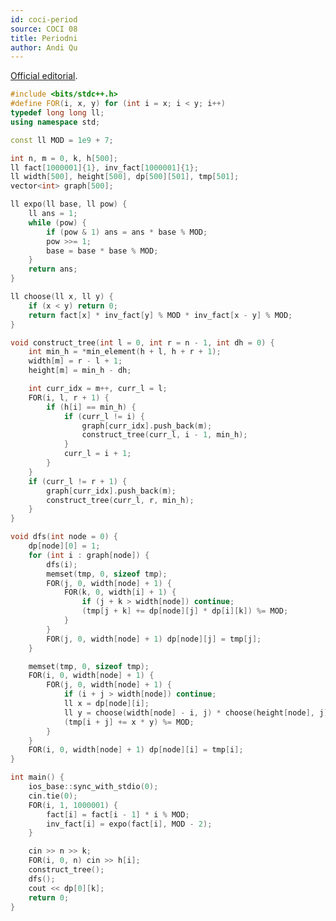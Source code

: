 ```yaml
---
id: coci-period
source: COCI 08
title: Periodni
author: Andi Qu
---
```


[Official editorial](https://github.com/mostafa-saad/MyCompetitiveProgramming/blob/master/Olympiad/COCI/official/2009/contest4_solutions/solutions.pdf).

```cpp
#include <bits/stdc++.h>
#define FOR(i, x, y) for (int i = x; i < y; i++)
typedef long long ll;
using namespace std;

const ll MOD = 1e9 + 7;

int n, m = 0, k, h[500];
ll fact[1000001]{1}, inv_fact[1000001]{1};
ll width[500], height[500], dp[500][501], tmp[501];
vector<int> graph[500];

ll expo(ll base, ll pow) {
	ll ans = 1;
	while (pow) {
		if (pow & 1) ans = ans * base % MOD;
		pow >>= 1;
		base = base * base % MOD;
	}
	return ans;
}

ll choose(ll x, ll y) {
	if (x < y) return 0;
	return fact[x] * inv_fact[y] % MOD * inv_fact[x - y] % MOD;
}

void construct_tree(int l = 0, int r = n - 1, int dh = 0) {
	int min_h = *min_element(h + l, h + r + 1);
	width[m] = r - l + 1;
	height[m] = min_h - dh;

	int curr_idx = m++, curr_l = l;
	FOR(i, l, r + 1) {
		if (h[i] == min_h) {
			if (curr_l != i) {
				graph[curr_idx].push_back(m);
				construct_tree(curr_l, i - 1, min_h);
			}
			curr_l = i + 1;
		}
	}
	if (curr_l != r + 1) {
		graph[curr_idx].push_back(m);
		construct_tree(curr_l, r, min_h);
	}
}

void dfs(int node = 0) {
	dp[node][0] = 1;
	for (int i : graph[node]) {
		dfs(i);
		memset(tmp, 0, sizeof tmp);
		FOR(j, 0, width[node] + 1) {
			FOR(k, 0, width[i] + 1) {
				if (j + k > width[node]) continue;
				(tmp[j + k] += dp[node][j] * dp[i][k]) %= MOD;
			}
		}
		FOR(j, 0, width[node] + 1) dp[node][j] = tmp[j];
	}

	memset(tmp, 0, sizeof tmp);
	FOR(i, 0, width[node] + 1) {
		FOR(j, 0, width[node] + 1) {
			if (i + j > width[node]) continue;
			ll x = dp[node][i];
			ll y = choose(width[node] - i, j) * choose(height[node], j) % MOD * fact[j] % MOD;
			(tmp[i + j] += x * y) %= MOD;
		}
	}
	FOR(i, 0, width[node] + 1) dp[node][i] = tmp[i];
}

int main() {
	ios_base::sync_with_stdio(0);
	cin.tie(0);
	FOR(i, 1, 1000001) {
		fact[i] = fact[i - 1] * i % MOD;
		inv_fact[i] = expo(fact[i], MOD - 2);
	}

	cin >> n >> k;
	FOR(i, 0, n) cin >> h[i];
	construct_tree();
	dfs();
	cout << dp[0][k];
	return 0;
}
```
